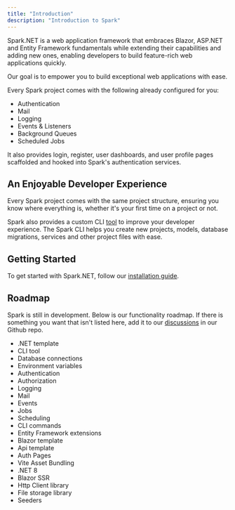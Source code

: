 ```yaml
---
title: "Introduction"
description: "Introduction to Spark"
---
```


Spark.NET is a web application framework that embraces Blazor, ASP.NET and Entity Framework fundamentals while extending their capabilities and adding new ones, enabling developers to build feature-rich web applications quickly. 

Our goal is to empower you to build exceptional web applications with ease.

Every Spark project comes with the following already configured for you:
- Authentication
- Mail
- Logging
- Events & Listeners
- Background Queues
- Scheduled Jobs

It also provides login, register, user dashboards, and user profile pages scaffolded and hooked into Spark's authentication services.

## An Enjoyable Developer Experience

Every Spark project comes with the same project structure, ensuring you know where everything is, whether it's your first time on a project or not.

Spark also provides a custom CLI [tool](/docs/spark-cli) to improve your developer experience. The Spark CLI helps you create new projects, models, database migrations, services and other project files with ease. 

## Getting Started
To get started with Spark.NET, follow our [installation guide](/docs/installation).

## Roadmap
Spark is still in development. Below is our functionality roadmap. If there is something you want that isn't listed here, add it to our [discussions](https://github.com/spark-dotnet/framework/discussions) in our Github repo.
- .NET template <ProgressBadge progress="completed" />
- CLI tool <ProgressBadge progress="completed" />
- Database connections <ProgressBadge progress="completed" />
- Environment variables <ProgressBadge progress="completed" />
- Authentication <ProgressBadge progress="completed" />
- Authorization <ProgressBadge progress="completed" />
- Logging <ProgressBadge progress="completed" />
- Mail <ProgressBadge progress="completed" />
- Events <ProgressBadge progress="completed" />
- Jobs <ProgressBadge progress="completed" />
- Scheduling <ProgressBadge progress="completed" />
- CLI commands <ProgressBadge progress="completed" />
- Entity Framework extensions <ProgressBadge progress="completed" />
- Blazor template <ProgressBadge progress="completed" />
- Api template <ProgressBadge progress="completed" />
- Auth Pages <ProgressBadge progress="completed" />
- Vite Asset Bundling <ProgressBadge progress="completed" />
- .NET 8 <ProgressBadge progress="completed" />
- Blazor SSR <ProgressBadge progress="completed" />
- Http Client library <ProgressBadge progress="not-started" />
- File storage library <ProgressBadge progress="not-started" />
- Seeders <ProgressBadge progress="not-started" />